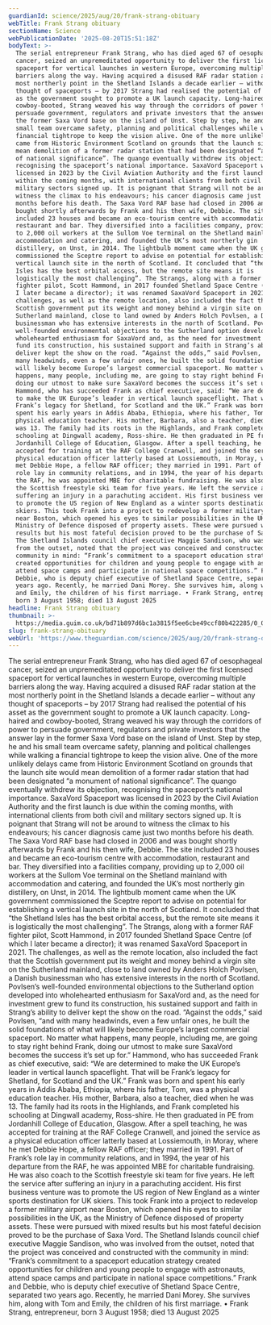 ```yaml
---
guardianId: science/2025/aug/20/frank-strang-obituary
webTitle: Frank Strang obituary
sectionName: Science
webPublicationDate: '2025-08-20T15:51:18Z'
bodyText: >-
  The serial entrepreneur Frank Strang, who has died aged 67 of oesophageal
  cancer, seized an unpremeditated opportunity to deliver the first licensed
  spaceport for vertical launches in western Europe, overcoming multiple
  barriers along the way. Having acquired a disused RAF radar station at the
  most northerly point in the Shetland Islands a decade earlier – without any
  thought of spaceports – by 2017 Strang had realised the potential of his asset
  as the government sought to promote a UK launch capacity. Long-haired and
  cowboy-booted, Strang weaved his way through the corridors of power to
  persuade government, regulators and private investors that the answer lay in
  the former Saxa Vord base on the island of Unst. Step by step, he and his
  small team overcame safety, planning and political challenges while walking a
  financial tightrope to keep the vision alive. One of the more unlikely delays
  came from Historic Environment Scotland on grounds that the launch site would
  mean demolition of a former radar station that had been designated “a monument
  of national significance”. The quango eventually withdrew its objection,
  recognising the spaceport’s national importance. SaxaVord Spaceport was
  licensed in 2023 by the Civil Aviation Authority and the first launch is due
  within the coming months, with international clients from both civil and
  military sectors signed up. It is poignant that Strang will not be around to
  witness the climax to his endeavours; his cancer diagnosis came just two
  months before his death. The Saxa Vord RAF base had closed in 2006 and was
  bought shortly afterwards by Frank and his then wife, Debbie. The site
  included 23 houses and became an eco-tourism centre with accommodation,
  restaurant and bar. They diversified into a facilities company, providing up
  to 2,000 oil workers at the Sullom Voe terminal on the Shetland mainland with
  accommodation and catering, and founded the UK’s most northerly gin
  distillery, on Unst, in 2014. The lightbulb moment came when the UK government
  commissioned the Sceptre report to advise on potential for establishing a
  vertical launch site in the north of Scotland. It concluded that “the Shetland
  Isles has the best orbital access, but the remote site means it is
  logistically the most challenging”. The Strangs, along with a former RAF
  fighter pilot, Scott Hammond, in 2017 founded Shetland Space Centre (of which
  I later became a director); it was renamed SaxaVord Spaceport in 2021. The
  challenges, as well as the remote location, also included the fact that the
  Scottish government put its weight and money behind a virgin site on the
  Sutherland mainland, close to land owned by Anders Holch Povlsen, a Danish
  businessman who has extensive interests in the north of Scotland. Povlsen’s
  well-founded environmental objections to the Sutherland option developed into
  wholehearted enthusiasm for SaxaVord and, as the need for investment grew to
  fund its construction, his sustained support and faith in Strang’s ability to
  deliver kept the show on the road. “Against the odds,” said Povlsen, “and with
  many headwinds, even a few unfair ones, he built the solid foundations of what
  will likely become Europe’s largest commercial spaceport. No matter what
  happens, many people, including me, are going to stay right behind Frank,
  doing our utmost to make sure SaxaVord becomes the success it’s set up for.”
  Hammond, who has succeeded Frank as chief executive, said: “We are determined
  to make the UK Europe’s leader in vertical launch spaceflight. That will be
  Frank’s legacy for Shetland, for Scotland and the UK.” Frank was born and
  spent his early years in Addis Ababa, Ethiopia, where his father, Tom, was a
  physical education teacher. His mother, Barbara, also a teacher, died when he
  was 13. The family had its roots in the Highlands, and Frank completed his
  schooling at Dingwall academy, Ross-shire. He then graduated in PE from
  Jordanhill College of Education, Glasgow. After a spell teaching, he was
  accepted for training at the RAF College Cranwell, and joined the service as a
  physical education officer latterly based at Lossiemouth, in Moray, where he
  met Debbie Hope, a fellow RAF officer; they married in 1991. Part of Frank’s
  role lay in community relations, and in 1994, the year of his departure from
  the RAF, he was appointed MBE for charitable fundraising. He was also coach to
  the Scottish freestyle ski team for five years. He left the service after
  suffering an injury in a parachuting accident. His first business venture was
  to promote the US region of New England as a winter sports destination for UK
  skiers. This took Frank into a project to redevelop a former military airport
  near Boston, which opened his eyes to similar possibilities in the UK, as the
  Ministry of Defence disposed of property assets. These were pursued with mixed
  results but his most fateful decision proved to be the purchase of Saxa Vord.
  The Shetland Islands council chief executive Maggie Sandison, who was involved
  from the outset, noted that the project was conceived and constructed with the
  community in mind: “Frank’s commitment to a spaceport education strategy
  created opportunities for children and young people to engage with astronauts,
  attend space camps and participate in national space competitions.” Frank and
  Debbie, who is deputy chief executive of Shetland Space Centre, separated two
  years ago. Recently, he married Dani Morey. She survives him, along with Tom
  and Emily, the children of his first marriage. • Frank Strang, entrepreneur,
  born 3 August 1958; died 13 August 2025
headline: Frank Strang obituary
thumbnail: >-
  https://media.guim.co.uk/bd71b897d6bc1a3815f5ee6cbe49ccf80b422285/0_0_4935_3948/500.jpg
slug: frank-strang-obituary
webUrl: 'https://www.theguardian.com/science/2025/aug/20/frank-strang-obituary'
---
```

The serial entrepreneur Frank Strang, who has died aged 67 of oesophageal cancer, seized an unpremeditated opportunity to deliver the first licensed spaceport for vertical launches in western Europe, overcoming multiple barriers along the way. Having acquired a disused RAF radar station at the most northerly point in the Shetland Islands a decade earlier – without any thought of spaceports – by 2017 Strang had realised the potential of his asset as the government sought to promote a UK launch capacity. Long-haired and cowboy-booted, Strang weaved his way through the corridors of power to persuade government, regulators and private investors that the answer lay in the former Saxa Vord base on the island of Unst. Step by step, he and his small team overcame safety, planning and political challenges while walking a financial tightrope to keep the vision alive. One of the more unlikely delays came from Historic Environment Scotland on grounds that the launch site would mean demolition of a former radar station that had been designated “a monument of national significance”. The quango eventually withdrew its objection, recognising the spaceport’s national importance. SaxaVord Spaceport was licensed in 2023 by the Civil Aviation Authority and the first launch is due within the coming months, with international clients from both civil and military sectors signed up. It is poignant that Strang will not be around to witness the climax to his endeavours; his cancer diagnosis came just two months before his death. The Saxa Vord RAF base had closed in 2006 and was bought shortly afterwards by Frank and his then wife, Debbie. The site included 23 houses and became an eco-tourism centre with accommodation, restaurant and bar. They diversified into a facilities company, providing up to 2,000 oil workers at the Sullom Voe terminal on the Shetland mainland with accommodation and catering, and founded the UK’s most northerly gin distillery, on Unst, in 2014. The lightbulb moment came when the UK government commissioned the Sceptre report to advise on potential for establishing a vertical launch site in the north of Scotland. It concluded that “the Shetland Isles has the best orbital access, but the remote site means it is logistically the most challenging”. The Strangs, along with a former RAF fighter pilot, Scott Hammond, in 2017 founded Shetland Space Centre (of which I later became a director); it was renamed SaxaVord Spaceport in 2021. The challenges, as well as the remote location, also included the fact that the Scottish government put its weight and money behind a virgin site on the Sutherland mainland, close to land owned by Anders Holch Povlsen, a Danish businessman who has extensive interests in the north of Scotland. Povlsen’s well-founded environmental objections to the Sutherland option developed into wholehearted enthusiasm for SaxaVord and, as the need for investment grew to fund its construction, his sustained support and faith in Strang’s ability to deliver kept the show on the road. “Against the odds,” said Povlsen, “and with many headwinds, even a few unfair ones, he built the solid foundations of what will likely become Europe’s largest commercial spaceport. No matter what happens, many people, including me, are going to stay right behind Frank, doing our utmost to make sure SaxaVord becomes the success it’s set up for.” Hammond, who has succeeded Frank as chief executive, said: “We are determined to make the UK Europe’s leader in vertical launch spaceflight. That will be Frank’s legacy for Shetland, for Scotland and the UK.” Frank was born and spent his early years in Addis Ababa, Ethiopia, where his father, Tom, was a physical education teacher. His mother, Barbara, also a teacher, died when he was 13. The family had its roots in the Highlands, and Frank completed his schooling at Dingwall academy, Ross-shire. He then graduated in PE from Jordanhill College of Education, Glasgow. After a spell teaching, he was accepted for training at the RAF College Cranwell, and joined the service as a physical education officer latterly based at Lossiemouth, in Moray, where he met Debbie Hope, a fellow RAF officer; they married in 1991. Part of Frank’s role lay in community relations, and in 1994, the year of his departure from the RAF, he was appointed MBE for charitable fundraising. He was also coach to the Scottish freestyle ski team for five years. He left the service after suffering an injury in a parachuting accident. His first business venture was to promote the US region of New England as a winter sports destination for UK skiers. This took Frank into a project to redevelop a former military airport near Boston, which opened his eyes to similar possibilities in the UK, as the Ministry of Defence disposed of property assets. These were pursued with mixed results but his most fateful decision proved to be the purchase of Saxa Vord. The Shetland Islands council chief executive Maggie Sandison, who was involved from the outset, noted that the project was conceived and constructed with the community in mind: “Frank’s commitment to a spaceport education strategy created opportunities for children and young people to engage with astronauts, attend space camps and participate in national space competitions.” Frank and Debbie, who is deputy chief executive of Shetland Space Centre, separated two years ago. Recently, he married Dani Morey. She survives him, along with Tom and Emily, the children of his first marriage. • Frank Strang, entrepreneur, born 3 August 1958; died 13 August 2025
